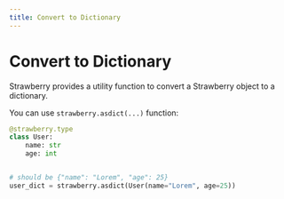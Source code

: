 ```yaml
---
title: Convert to Dictionary
---
```


# Convert to Dictionary

Strawberry provides a utility function to convert a Strawberry object to a
dictionary.

You can use `strawberry.asdict(...)` function:

```python
@strawberry.type
class User:
    name: str
    age: int


# should be {"name": "Lorem", "age": 25}
user_dict = strawberry.asdict(User(name="Lorem", age=25))
```